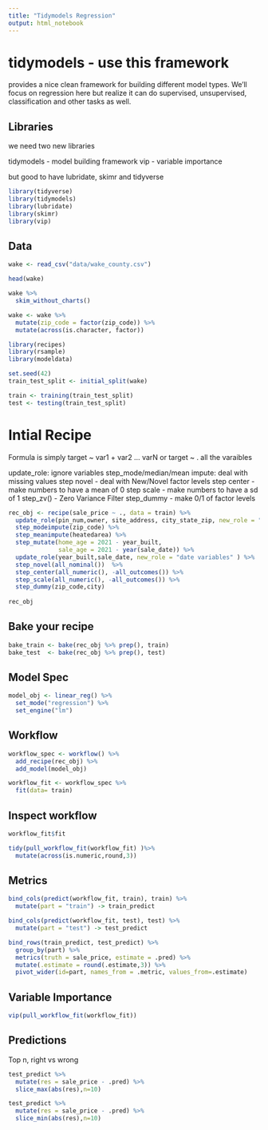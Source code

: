 ```yaml
---
title: "Tidymodels Regression"
output: html_notebook
---
```


# tidymodels - use this framework
provides a nice clean framework for building different model types. We'll focus on regression here but realize it can do supervised, unsupervised, classification and other tasks as well. 

## Libraries 
we need two new libraries 

tidymodels - model building framework
vip - variable importance 

but good to have lubridate, skimr and tidyverse


```r
library(tidyverse)
library(tidymodels)
library(lubridate)
library(skimr)
library(vip)
```


## Data
```r
wake <- read_csv("data/wake_county.csv")

head(wake)
```
```r
wake %>% 
  skim_without_charts()
```


```r
wake <- wake %>%
  mutate(zip_code = factor(zip_code)) %>%
  mutate(across(is.character, factor))
```


```r
library(recipes)
library(rsample)
library(modeldata)

set.seed(42)
train_test_split <- initial_split(wake)

train <- training(train_test_split)
test <- testing(train_test_split)
```



# Intial Recipe 

Formula is simply target ~ var1 + var2 ... varN or target ~ . all the varaibles 

update_role: ignore variables 
step_mode/median/mean impute: deal with missing values 
step novel - 	deal with New/Novel factor levels 
step center - make numbers to have a mean of 0 
step scale  - make numbers to have a sd of 1 
step_zv() - Zero Variance Filter
step_dummy - make 0/1 of factor levels 




```r
rec_obj <- recipe(sale_price ~ ., data = train) %>%
  update_role(pin_num,owner, site_address, city_state_zip, new_role = "id variable") %>% 
  step_modeimpute(zip_code) %>%
  step_meanimpute(heatedarea) %>%
  step_mutate(home_age = 2021 - year_built, 
              sale_age = 2021 - year(sale_date)) %>%
  update_role(year_built,sale_date, new_role = "date variables" ) %>%
  step_novel(all_nominal())  %>%
  step_center(all_numeric(), -all_outcomes()) %>%
  step_scale(all_numeric(), -all_outcomes()) %>%
  step_dummy(zip_code,city) 
  
rec_obj
```

## Bake your recipe 
```r
bake_train <- bake(rec_obj %>% prep(), train)
bake_test  <- bake(rec_obj %>% prep(), test)
```

## Model Spec 

```r
model_obj <- linear_reg() %>%
  set_mode("regression") %>%
  set_engine("lm")

```

## Workflow

```r
workflow_spec <- workflow() %>%
  add_recipe(rec_obj) %>%
  add_model(model_obj) 

workflow_fit <- workflow_spec %>%
  fit(data= train)
```


## Inspect workflow 
```r
workflow_fit$fit
```

```r
tidy(pull_workflow_fit(workflow_fit) )%>%
  mutate(across(is.numeric,round,3))
```

## Metrics

```r

bind_cols(predict(workflow_fit, train), train) %>%
  mutate(part = "train") -> train_predict 

bind_cols(predict(workflow_fit, test), test) %>%
  mutate(part = "test") -> test_predict 

bind_rows(train_predict, test_predict) %>%
  group_by(part) %>%
  metrics(truth = sale_price, estimate = .pred) %>%
  mutate(.estimate = round(.estimate,3)) %>%
  pivot_wider(id=part, names_from = .metric, values_from=.estimate)

```



## Variable Importance 
```r
vip(pull_workflow_fit(workflow_fit))
```

## Predictions 

Top n, right vs wrong 

```r
test_predict %>%
  mutate(res = sale_price - .pred) %>%
  slice_max(abs(res),n=10)

test_predict %>%
  mutate(res = sale_price - .pred) %>%
  slice_min(abs(res),n=10)
```





